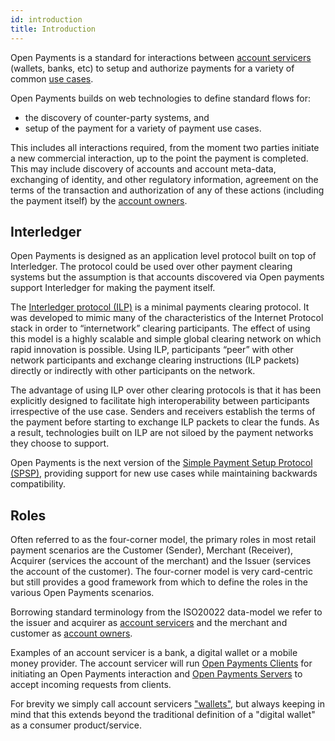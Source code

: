 ```yaml
---
id: introduction
title: Introduction
---
```



Open Payments is a standard for interactions between
[account servicers](./terminology#account-servicer) (wallets, banks, etc) to
setup and authorize payments for a variety of common [use cases](./p2p).

Open Payments builds on web technologies to define standard flows for:

- the discovery of counter-party systems, and
- setup of the payment for a variety of payment use cases.

This includes all interactions required, from the moment two parties initiate a
new commercial interaction, up to the point the payment is completed. This may
include discovery of accounts and account meta-data, exchanging of identity, and
other regulatory information, agreement on the terms of the transaction and
authorization of any of these actions (including the payment itself) by the
[account owners](./terminology#account-owner).

## Interledger

Open Payments is designed as an application level protocol built on top of
Interledger. The protocol could be used over other payment clearing systems but
the assumption is that accounts discovered via Open payments support Interledger
for making the payment itself.

The [Interledger protocol (ILP)](https://interledger.org) is a minimal payments
clearing protocol. It was developed to mimic many of the characteristics of the
Internet Protocol stack in order to “internetwork” clearing participants. The
effect of using this model is a highly scalable and simple global clearing
network on which rapid innovation is possible. Using ILP, participants “peer”
with other network participants and exchange clearing instructions (ILP packets)
directly or indirectly with other participants on the network.

The advantage of using ILP over other clearing protocols is that it has been
explicitly designed to facilitate high interoperability between participants
irrespective of the use case. Senders and receivers establish the terms of the
payment before starting to exchange ILP packets to clear the funds. As a result,
technologies built on ILP are not siloed by the payment networks they choose to
support.

Open Payments is the next version of the
[Simple Payment Setup Protocol (SPSP)](https://interledger.org/rfcs/0009-simple-payment-setup-protocol/),
providing support for new use cases while maintaining backwards compatibility.

## Roles

<FourCorner />

Often referred to as the four-corner model, the primary roles in most retail
payment scenarios are the Customer (Sender), Merchant (Receiver), Acquirer
(services the account of the merchant) and the Issuer (services the account of
the customer). The four-corner model is very card-centric but still provides a
good framework from which to define the roles in the various Open Payments
scenarios.

Borrowing standard terminology from the ISO20022 data-model we refer to the
issuer and acquirer as [account servicers](./terminology#account-servicer) and
the merchant and customer as [account owners](./terminology#account-owner).

Examples of an account servicer is a bank, a digital wallet or a mobile money
provider. The account servicer will run
[Open Payments Clients](./terminology#client) for initiating an Open Payments
interaction and [Open Payments Servers](./terminology#server) to accept incoming
requests from clients.

For brevity we simply call account servicers ["wallets"](./terminology#wallet),
but always keeping in mind that this extends beyond the traditional definition
of a "digital wallet" as a consumer product/service.
